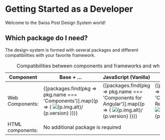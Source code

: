 
<Meta of={DeveloperStories} />

# Getting Started as a Developer

<p className="lead">Welcome to the Swiss Post Design System world!</p>

## Which package do I need?

The design-system is formed with several packages and different compatibilities with your favorite framework.

<div className="table-responsive" style={{'--post-docs-tile-size': '100px', '--post-docs-tile-rg-size': '100px'}}>
  <table className="table table-bordered">
    <caption className="visually-hidden">Compatibilities between components and frameworks and which package is needed</caption>
    <colgroup>
      <col style={{width: '25%'}}/>
      <col style={{width: '15%'}}/>
      <col style={{width: '20%'}}/>
      <col style={{width: '20%'}}/>
      <col style={{width: '20%'}} />
    </colgroup>
    <thead>
      <tr>
        <th scope="col">Component</th>
        <th scope="col">Base + …</th>
        <th scope="col">JavaScript (Vanilla)</th>
        <th scope="col">Angular</th>
        <th scope="col">React</th>
      </tr>
    </thead>
    <tbody>
      <tr>
        <td scope="row">
          Web Components:
          <developer-list-component packageType={PackageType.Wc}></developer-list-component>
        </td>
        <td>
          {[packages.find(pkg => pkg.name === 'Components')].map((p => (
            <ti-le title={p.name} href={p.link.docs.href} ariaLabel={p.link.docs.ariaLabel} key={p.name}>
              <img src={p.img.src} alt={p.img.alt}/>
              <span>{p.version}</span>
            </ti-le>
          )))}
        </td>
        <td>
          {[packages.find(pkg => pkg.name === 'Components for Angular')].map((p => (
            <ti-le title={p.name} href={p.link.docs.href} ariaLabel={p.link.docs.ariaLabel} key={p.name}>
              <img src={p.img.src} alt={p.img.alt}/>
              <span>{p.version}</span>
            </ti-le>
          )))}
        </td>
        <td>
          {[packages.find(pkg => pkg.name === 'Components for React')].map((p => (
            <ti-le title={p.name} href={p.link.docs.href} ariaLabel={p.link.docs.ariaLabel} key={p.name}>
              <img src={p.img.src} alt={p.img.alt}/>
              <span>{p.version}</span>
            </ti-le>
          )))}
        </td>
      </tr>
      <tr>
        <td scope="row">
          HTML components:
          <developer-list-component packageType={PackageType.Html}></developer-list-component>
        </td>
        <td colSpan="3" >
          No additional package is required
        </td>
      </tr>
    </tbody>
  </table>
</div>
